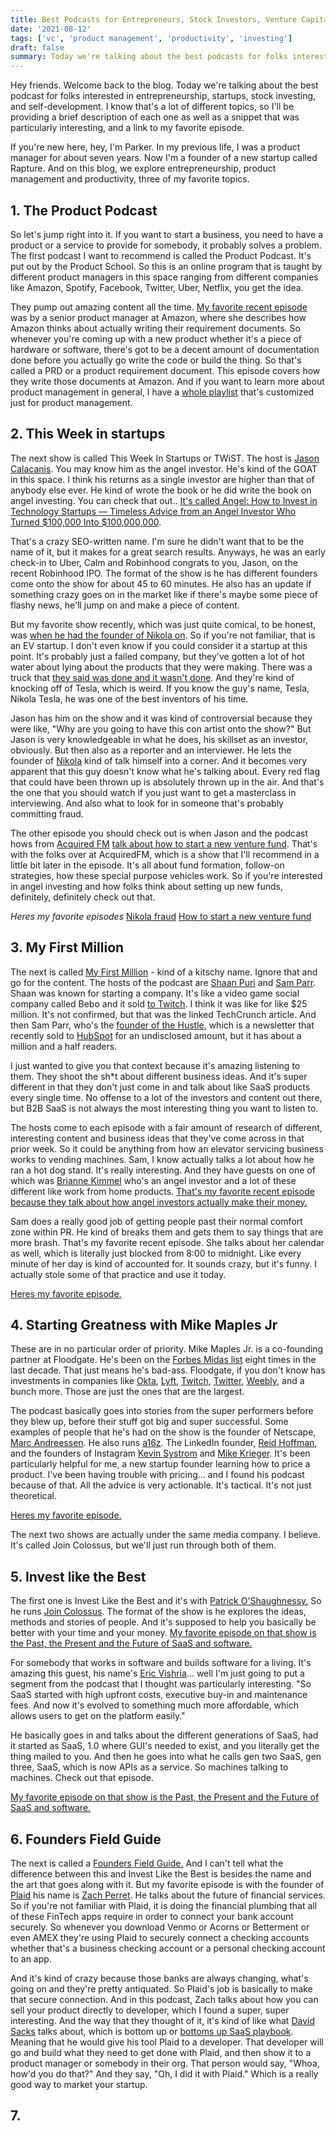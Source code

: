 ```yaml
---
title: Best Podcasts for Entrepreneurs, Stock Investors, Venture Capital and Self Development
date: '2021-08-12'
tags: ['vc', 'product management', 'productivity', 'investing']
draft: false
summary: Today we're talking about the best podcasts for folks interested in entrepreneurship, startups, investing in stocks, and self development.
---
```


Hey friends. Welcome back to the blog. Today we're talking about the best podcast for folks interested in entrepreneurship, startups, stock investing, and self-development. I know that's a lot of different topics, so I'll be providing a brief description of each one as well as a snippet that was particularly interesting, and a link to my favorite episode.

If you're new here, hey, I'm Parker. In my previous life, I was a product manager for about seven years. Now I'm a founder of a new startup called Rapture. And on this blog, we explore entrepreneurship, product management and productivity, three of my favorite topics.

## 1. The Product Podcast

So let's jump right into it. If you want to start a business, you need to have a product or a service to provide for somebody, it probably solves a problem. The first podcast I want to recommend is called the Product Podcast. It's put out by the Product School. So this is an online program that is taught by different product managers in this space ranging from different companies like Amazon, Spotify, Facebook, Twitter, Uber, Netflix, you get the idea.

They pump out amazing content all the time. [My favorite recent episode](https://www.youtube.com/watch?v=ydHLajgdT4c&t=0s) was by a senior product manager at Amazon, where she describes how Amazon thinks about actually writing their requirement documents. So whenever you're coming up with a new product whether it's a piece of hardware or software, there's got to be a decent amount of documentation done before you actually go write the code or build the thing. So that's called a PRD or a product requirement document. This episode covers how they write those documents at Amazon. And if you want to learn more about product management in general, I have a [whole playlist](https://youtu.be/Bs9P9x661_I) that's customized just for product management.

## 2. This Week in startups

The next show is called This Week In Startups or TWiST. The host is [Jason Calacanis](https://calacanis.com). You may know him as the angel investor. He's kind of the GOAT in this space. I think his returns as a single investor are higher than that of anybody else ever. He kind of wrote the book or he did write the book on angel investing. You can check that out.. [It's called Angel: How to Invest in Technology Startups — Timeless Advice from an Angel Investor Who Turned $100,000 Into $100,000,000](https://amzn.to/3seJ63f).

That's a crazy SEO-written name. I'm sure he didn't want that to be the name of it, but it makes for a great search results. Anyways, he was an early check-in to Uber, Calm and Robinhood congrats to you, Jason, on the recent Robinhood IPO. The format of the show is he has different founders come onto the show for about 45 to 60 minutes. He also has an update if something crazy goes on in the market like if there's maybe some piece of flashy news, he'll jump on and make a piece of content.

But my favorite show recently, which was just quite comical, to be honest, was [when he had the founder of Nikola on](https://youtu.be/SH-zhlqvJWM). So if you're not familiar, that is an EV startup. I don't even know if you could consider it a startup at this point. It's probably just a failed company, but they've gotten a lot of hot water about lying about the products that they were making. There was a truck that [they said was done and it wasn't done](https://www.theverge.com/2021/7/29/22599726/nikola-founder-securities-fraud-charge-milton). And they're kind of knocking off of Tesla, which is weird. If you know the guy's name, Tesla, Nikola Tesla, he was one of the best inventors of his time.

Jason has him on the show and it was kind of controversial because they were like, "Why are you going to have this con artist onto the show?" But Jason is very knowledgeable in what he does, his skillset as an investor, obviously. But then also as a reporter and an interviewer. He lets the founder of [Nikola](https://nikolamotor.com/) kind of talk himself into a corner. And it becomes very apparent that this guy doesn't know what he's talking about. Every red flag that could have been thrown up is absolutely thrown up in the air. And that's the one that you should watch if you just want to get a masterclass in interviewing. And also what to look for in someone that's probably committing fraud.

The other episode you should check out is when Jason and the podcast hows from [Acquired FM](https://acquired.fm) [talk about how to start a new venture fund](https://youtu.be/8oiBpaIKa44). That's with the folks over at AcquiredFM, which is a show that I'll recommend in a little bit later in the episode. It's all about fund formation, follow-on strategies, how these special purpose vehicles work. So if you're interested in angel investing and how folks think about setting up new funds, definitely, definitely check out that.

_Heres my favorite episodes_
[Nikola fraud](https://www.youtube.com/watch?v=ReMOG_XwVBo&t=0s)
[How to start a new venture fund](https://youtu.be/8oiBpaIKa44)

## 3. My First Million

The next is called [My First Million](https://www.mfmpod.com/) - kind of a kitschy name. Ignore that and go for the content. The hosts of the podcast are [Shaan Puri](https://shaanpuri.com) and [Sam Parr](http://www.theantimba.com/). Shaan was known for starting a company. It's like a video game social company called Bebo and it sold [to Twitch](https://techcrunch.com/2019/06/18/amazon-twitch-bebo-esports/). I think it was like for like $25 million. It's not confirmed, but that was the linked TechCrunch article. And then Sam Parr, who's the [founder of the Hustle](https://thehustle.co), which is a newsletter that recently sold to [HubSpot](https://hubspot.com) for an undisclosed amount, but it has about a million and a half readers.

I just wanted to give you that context because it's amazing listening to them. They shoot the sh\*t about different business ideas. And it's super different in that they don't just come in and talk about like SaaS products every single time. No offense to a lot of the investors and content out there, but B2B SaaS is not always the most interesting thing you want to listen to.

The hosts come to each episode with a fair amount of research of different, interesting content and business ideas that they've come across in that prior week. So it could be anything from how an elevator servicing business works to vending machines. Sam, I know actually talks a lot about how he ran a hot dog stand. It's really interesting. And they have guests on one of which was [Brianne Kimmel](https://wfh.substack.com/) who's an angel investor and a lot of these different like work from home products. [That's my favorite recent episode because they talk about how angel investors actually make their money.](https://www.youtube.com/watch?v=ReMOG_XwVBo&t=0s)

Sam does a really good job of getting people past their normal comfort zone within PR. He kind of breaks them and gets them to say things that are more brash. That's my favorite recent episode. She talks about her calendar as well, which is literally just blocked from 8:00 to midnight. Like every minute of her day is kind of accounted for. It sounds crazy, but it's funny. I actually stole some of that practice and use it today.

[Heres my favorite episode.](https://www.youtube.com/watch?v=ReMOG_XwVBo&t=0s)

## 4. Starting Greatness with Mike Maples Jr

These are in no particular order of priority. Mike Maples Jr. is a co-founding partner at Floodgate. He's been on the [Forbes Midas list](https://www.forbes.com/midas/) eight times in the last decade. That just means he's bad-ass. Floodgate, if you don't know has investments in companies like [Okta](https://okta.com), [Lyft](https://lyft.com), [Twitch](https://twitch,tv), [Twitter](https://twitter.com/parkerrex), [Weebly](https://weebly.com), and a bunch more. Those are just the ones that are the largest.

The podcast basically goes into stories from the super performers before they blew up, before their stuff got big and super successful. Some examples of people that he's had on the show is the founder of Netscape, [Marc Andreessen](https://en.wikipedia.org/wiki/Marc_Andreessen). He also runs [a16z](https://a16z.com). The LinkedIn founder, [Reid Hoffman](https://en.wikipedia.org/wiki/Reid_Hoffman), and the founders of Instagram [Kevin Systrom](https://en.wikipedia.org/wiki/Kevin_Systrom) and [Mike Krieger](https://en.wikipedia.org/wiki/Mike_Krieger). It's been particularly helpful for me, a new startup founder learning how to price a product. I've been having trouble with pricing... and I found his podcast because of that. All the advice is very actionable. It's tactical. It's not just theoretical.

[Heres my favorite episode.](https://greatness.floodgate.com/episodes/lessons-of-greatness-price-before-you-build)

The next two shows are actually under the same media company. I believe. It's called Join Colossus, but we'll just run through both of them.

## 5. Invest like the Best

The first one is Invest Like the Best and it's with [Patrick O'Shaughnessy.](https://www.linkedin.com/in/patrick-o-shaughnessy-cfa-6721176/) So he runs [Join Colossus](https://joincolossus.com/). The format of the show is he explores the ideas, methods and stories of people. And it's supposed to help you basically be better with your time and your money. [My favorite episode on that show is the Past, the Present and the Future of SaaS and software.](https://podcasts.apple.com/us/podcast/eric-vishria-past-present-future-saas-software/id1154105909?i=1000485597670)

For somebody that works in software and builds software for a living. It's amazing this guest, his name's [Eric Vishria](https://www.linkedin.com/in/ericvishria/)... well I'm just going to put a segment from the podcast that I thought was particularly interesting. "So SaaS started with high upfront costs, executive buy-in and maintenance fees. And now it's evolved to something much more affordable, which allows users to get on the platform easily."

He basically goes in and talks about the different generations of SaaS, had it started as SaaS, 1.0 where GUI's needed to exist, and you literally get the thing mailed to you. And then he goes into what he calls gen two SaaS, gen three, SaaS, which is now APIs as a service. So machines talking to machines. Check out that episode.

[My favorite episode on that show is the Past, the Present and the Future of SaaS and software.](https://podcasts.apple.com/us/podcast/eric-vishria-past-present-future-saas-software/id1154105909?i=1000485597670)

## 6. Founders Field Guide

The next is called a [Founders Field Guide.](https://joincolossus.com/) And I can't tell what the difference between this and Invest Like the Best is besides the name and the art that goes along with it. But my favorite episode is with the founder of [Plaid](https://plaid.com) his name is [Zach Perret](https://www.linkedin.com/in/zperret/). He talks about the future of financial services. So if you're not familiar with Plaid, it is doing the financial plumbing that all of these FinTech apps require in order to connect your bank account securely. So whenever you download Venmo or Acorns or Betterment or even AMEX they're using Plaid to securely connect a checking accounts whether that's a business checking account or a personal checking account to an app.

And it's kind of crazy because those banks are always changing, what's going on and they're pretty antiquated. So Plaid's job is basically to make that secure connection. And in this podcast, Zach talks about how you can sell your product directly to developer, which I found a super, super interesting. And the way that they thought of it, it's kind of like what [David Sacks](https://www.linkedin.com/in/davidoliversacks) talks about, which is bottom up or [bottoms up SaaS playbook](https://sacks.substack.com/). Meaning that he would give his tool Plaid to a developer. That developer will go and build what they need to get done with Plaid, and then show it to a product manager or somebody in their org. That person would say, "Whoa, how'd you do that?" And they say, "Oh, I did it with Plaid." Which is a really good way to market your startup.

## 7.

